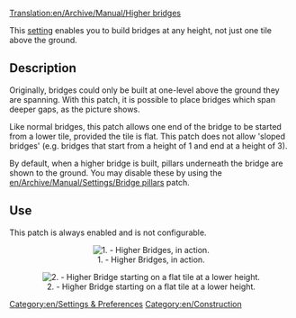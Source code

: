 [[Translation:en/Archive/Manual/Higher bridges]]


{{en/Historic|Now bridges can always be built with any height}}
This [[en/Archive/Manual/Settings/Advanced Settings|setting]] enables you to build bridges at any height, not just one tile above the ground.

== Description ==
Originally, bridges could only be built at one-level above the ground they are spanning.  With this patch, it is possible to place bridges which span deeper gaps, as the picture shows.

Like normal bridges, this patch allows one end of the bridge to be started from a lower tile, provided the tile is flat.  This patch does not allow 'sloped bridges' (e.g. bridges that start from a height of 1 and end at a height of 3).

By default, when a higher bridge is built, pillars underneath the bridge are shown to the ground.  You may disable these by using the [[en/Archive/Manual/Settings/Bridge pillars]] patch.

== Use ==
This patch is always enabled and is not configurable.

<center>[[File:en/Higher bridges.png|center|none|frame|1. - Higher Bridges, in action.]]</center>

<center>[[File:en/Higher Bridges-Different Z.png|center|none|frame|2. - Higher Bridge starting on a flat tile at a lower height.]]</center>


[[Category:en/Settings & Preferences]]
[[Category:en/Construction]]